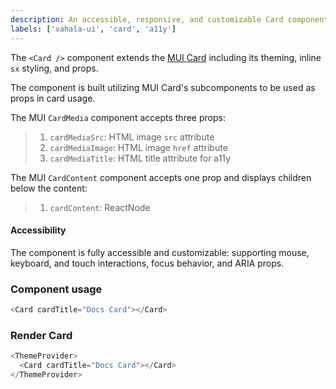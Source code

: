 ```yaml
---
description: An accessible, responsive, and customizable Card component.
labels: ['vahala-ui', 'card', 'a11y']
---
```



The `<Card />` component extends the [MUI Card](https://mui.com/material-ui/react-Card) including its theming, inline `sx` styling, and props.

The component is built utilizing MUI Card's subcomponents to be used as props in card usage.

The MUI `CardMedia` component accepts three props:

> 1. `cardMediaSrc`: HTML image `src` attribute
> 2. `cardMediaImage`: HTML image `href` attribute
> 3. `cardMediaTitle`: HTML title attribute for a11y

The MUI `CardContent` component accepts one prop and displays children below the content:

> 1.  `cardContent`: ReactNode

#### Accessibility

The component is fully accessible and customizable: supporting mouse, keyboard, and touch interactions, focus behavior, and ARIA props.

### Component usage

```js
<Card cardTitle="Docs Card"></Card>
```

### Render Card

```js live
<ThemeProvider>
  <Card cardTitle="Docs Card"></Card>
</ThemeProvider>
```

